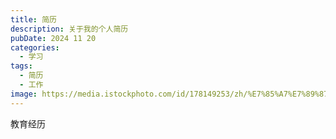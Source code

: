 ```yaml
---
title: 简历
description: 关于我的个人简历
pubDate: 2024 11 20
categories:
  - 学习
tags:
  - 简历
  - 工作
image: https://media.istockphoto.com/id/178149253/zh/%E7%85%A7%E7%89%87/deep-space-background.jpg?s=612x612&w=0&k=20&c=NhHQbdzkfVEYSc1fx83xpZqajY-HQzf2oEEvv7qdytQ=
---
```




<div>
    <ImageComponent
      src={`${import.meta.env.BASE_URL}Top.jpg`}
      alt="个人照片"
      width="154"
      height="154"
    /> 
    
</div>
<ResumeBar>教育经历</ResumeBar>